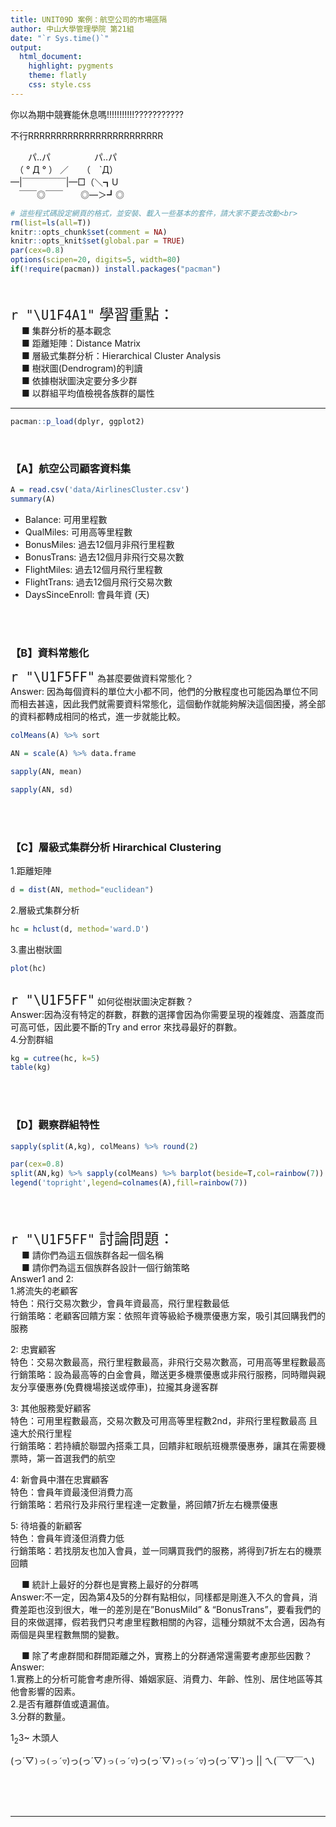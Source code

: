 ```yaml
---
title: UNIT09D 案例：航空公司的市場區隔
author: 中山大學管理學院 第21組
date: "`r Sys.time()`"
output: 
  html_document:
    highlight: pygments
    theme: flatly
    css: style.css
---
```

你以為期中競賽能休息嗎!!!!!!!!!!!??????????? <br>

不行RRRRRRRRRRRRRRRRRRRRRRRR<br>

　　パ..パ　　　　　パ..パ　 <br>
　（ ° Д ° ） ／　　（　`Д） <br>
—|￣￣￣￣￣|—□（＼┓U <br>
　￣￣◎￣￣　　◎—＞┛◎<br>



```r
# 這些程式碼設定網頁的格式，並安裝、載入一些基本的套件，請大家不要去改動<br>
rm(list=ls(all=T))
knitr::opts_chunk$set(comment = NA)
knitr::opts_knit$set(global.par = TRUE)
par(cex=0.8)
options(scipen=20, digits=5, width=80)
if(!require(pacman)) install.packages("pacman")
```
<br>

<p class="wwl">
<span style="font-size:24px">`r "\U1F4A1"` 學習重點：</span><br>
&emsp; ■ 集群分析的基本觀念<br>
&emsp; ■ 距離矩陣：Distance Matrix<br>
&emsp; ■ 層級式集群分析：Hierarchical Cluster Analysis<br>
&emsp; ■ 樹狀圖(Dendrogram)的判讀<br>
&emsp; ■ 依據樹狀圖決定要分多少群<br>
&emsp; ■ 以群組平均值檢視各族群的屬性<br>
</p class="wwl">

<hr>

```r
pacman::p_load(dplyr, ggplot2)
```
<br>

### 【A】航空公司顧客資料集

```r
A = read.csv('data/AirlinesCluster.csv')
summary(A)
```

+ Balance: 可用里程數
+ QualMiles: 可用高等里程數
+ BonusMiles: 過去12個月非飛行里程數
+ BonusTrans: 過去12個月非飛行交易次數
+ FlightMiles: 過去12個月飛行里程數
+ FlightTrans: 過去12個月飛行交易次數
+ DaysSinceEnroll: 會員年資 (天)


<br><br>

### 【B】資料常態化

<span style="font-size:24px">`r "\U1F5FF"`</span>
為甚麼要做資料常態化？<br>
Answer: 因為每個資料的單位大小都不同，他們的分散程度也可能因為單位不同而相去甚遠，因此我們就需要資料常態化，這個動作就能夠解決這個困擾，將全部的資料都轉成相同的格式，進一步就能比較。<br>

```r
colMeans(A) %>% sort
```

```r
AN = scale(A) %>% data.frame
```

```r
sapply(AN, mean)
```

```r
sapply(AN, sd)
```

<br><br>

### 【C】層級式集群分析 Hirarchical Clustering  

1.距離矩陣
```r
d = dist(AN, method="euclidean")
```

2.層級式集群分析
```r
hc = hclust(d, method='ward.D')
```

3.畫出樹狀圖
```r
plot(hc)
```
<br>
<span style="font-size:24px">`r "\U1F5FF"`</span>
如何從樹狀圖決定群數？<br>
Answer:因為沒有特定的群數，群數的選擇會因為你需要呈現的複雜度、涵蓋度而可高可低，因此要不斷的Try and error 來找尋最好的群數。<br>
4.分割群組 
```r
kg = cutree(hc, k=5)
table(kg)
```

<br><br>

### 【D】觀察群組特性

```r
sapply(split(A,kg), colMeans) %>% round(2) 
```

```r
par(cex=0.8)
split(AN,kg) %>% sapply(colMeans) %>% barplot(beside=T,col=rainbow(7))
legend('topright',legend=colnames(A),fill=rainbow(7))
```

<br><br>

<p class="qiz">
<span style="font-size:24px">`r "\U1F5FF"` 討論問題：</span><br>
&emsp; ■ 請你們為這五個族群各起一個名稱<br>
&emsp; ■ 請你們為這五個族群各設計一個行銷策略<br>
Answer1 and 2:<br>
1.將流失的老顧客<br>
特色：飛行交易次數少，會員年資最高，飛行里程數最低<br>
行銷策略：老顧客回饋方案：依照年資等級給予機票優惠方案，吸引其回購我們的服務<br>
 
2: 忠實顧客<br>
特色：交易次數最高，飛行里程數最高，非飛行交易次數高，可用高等里程數最高<br>
行銷策略：設為最高等的白金會員，贈送更多機票優惠或非飛行服務，同時贈與親友分享優惠券(免費機場接送或停車)，拉攏其身邊客群<br>
 
3: 其他服務愛好顧客<br>
特色：可用里程數最高，交易次數及可用高等里程數2nd，非飛行里程數最高 且遠大於飛行里程<br>
行銷策略：若持續於聯盟內搭乘工具，回饋非紅眼航班機票優惠券，讓其在需要機票時，第一首選我們的航空<br>
 
4: 新會員中潛在忠實顧客<br>
特色：會員年資最淺但消費力高<br>
行銷策略：若飛行及非飛行里程達一定數量，將回饋7折左右機票優惠<br>
 
5: 待培養的新顧客<br>
特色：會員年資淺但消費力低<br>
行銷策略：若找朋友也加入會員，並一同購買我們的服務，將得到7折左右的機票回饋<br>

&emsp; ■ 統計上最好的分群也是實務上最好的分群嗎<br>
Answer:不一定，因為第4及5的分群有點相似，同樣都是剛進入不久的會員，消費差距也沒到很大，唯一的差別是在"BonusMild" & "BonusTrans"，要看我們的目的來做選擇，假若我們只考慮里程數相關的內容，這種分類就不太合適，因為有兩個是與里程數無關的變數。<br>

&emsp; ■ 除了考慮群間和群間距離之外，實務上的分群通常還需要考慮那些因數？<br>
Answer:<br>
1.實務上的分析可能會考慮所得、婚姻家庭、消費力、年齡、性別、居住地區等其他會影響的因素。<br>
2.是否有離群值或遺漏值。<br>
3.分群的數量。<br>


1~2~3~ 木頭人<br>


(っ´▽`)っ(っ´▽`)っ(っ´▽`)っ(っ´▽`)っ(っ´▽`)っ(っ´▽`)っ(っ´▽`)っ             ||  ㄟ(￣▽￣ㄟ) <br>

</p class="qiz">

<br><br><br><hr>








